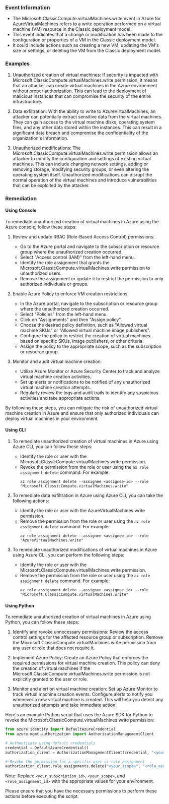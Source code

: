 
### Event Information

- The Microsoft.ClassicCompute.virtualMachines.write event in Azure for AzureVirtualMachines refers to a write operation performed on a virtual machine (VM) resource in the Classic deployment model.
- This event indicates that a change or modification has been made to the configuration or properties of a VM in the Classic deployment model.
- It could include actions such as creating a new VM, updating the VM's size or settings, or deleting the VM from the Classic deployment model.


### Examples

1. Unauthorized creation of virtual machines: If security is impacted with Microsoft.ClassicCompute.virtualMachines.write permission, it means that an attacker can create virtual machines in the Azure environment without proper authorization. This can lead to the deployment of malicious instances that can compromise the security of the entire infrastructure.

2. Data exfiltration: With the ability to write to AzureVirtualMachines, an attacker can potentially extract sensitive data from the virtual machines. They can gain access to the virtual machine disks, operating system files, and any other data stored within the instances. This can result in a significant data breach and compromise the confidentiality of the organization's information.

3. Unauthorized modifications: The Microsoft.ClassicCompute.virtualMachines.write permission allows an attacker to modify the configuration and settings of existing virtual machines. This can include changing network settings, adding or removing storage, modifying security groups, or even altering the operating system itself. Unauthorized modifications can disrupt the normal operation of the virtual machines and introduce vulnerabilities that can be exploited by the attacker.

### Remediation

#### Using Console

To remediate unauthorized creation of virtual machines in Azure using the Azure console, follow these steps:

1. Review and update RBAC (Role-Based Access Control) permissions: 
   - Go to the Azure portal and navigate to the subscription or resource group where the unauthorized creation occurred.
   - Select "Access control (IAM)" from the left-hand menu.
   - Identify the role assignment that grants the Microsoft.ClassicCompute.virtualMachines.write permission to unauthorized users.
   - Remove the assignment or update it to restrict the permission to only authorized individuals or groups.

2. Enable Azure Policy to enforce VM creation restrictions:
   - In the Azure portal, navigate to the subscription or resource group where the unauthorized creation occurred.
   - Select "Policies" from the left-hand menu.
   - Click on "Assignments" and then "Assign policy".
   - Choose the desired policy definition, such as "Allowed virtual machine SKUs" or "Allowed virtual machine image publishers".
   - Configure the policy to restrict the creation of virtual machines based on specific SKUs, image publishers, or other criteria.
   - Assign the policy to the appropriate scope, such as the subscription or resource group.

3. Monitor and audit virtual machine creation:
   - Utilize Azure Monitor or Azure Security Center to track and analyze virtual machine creation activities.
   - Set up alerts or notifications to be notified of any unauthorized virtual machine creation attempts.
   - Regularly review the logs and audit trails to identify any suspicious activities and take appropriate actions.

By following these steps, you can mitigate the risk of unauthorized virtual machine creation in Azure and ensure that only authorized individuals can deploy virtual machines in your environment.

#### Using CLI

1. To remediate unauthorized creation of virtual machines in Azure using Azure CLI, you can follow these steps:
   - Identify the role or user with the Microsoft.ClassicCompute.virtualMachines.write permission.
   - Revoke the permission from the role or user using the `az role assignment delete` command. For example:
     ```
     az role assignment delete --assignee <assignee-id> --role "Microsoft.ClassicCompute.virtualMachines.write"
     ```

2. To remediate data exfiltration in Azure using Azure CLI, you can take the following actions:
   - Identify the role or user with the AzureVirtualMachines write permission.
   - Remove the permission from the role or user using the `az role assignment delete` command. For example:
     ```
     az role assignment delete --assignee <assignee-id> --role "AzureVirtualMachines.write"
     ```

3. To remediate unauthorized modifications of virtual machines in Azure using Azure CLI, you can perform the following steps:
   - Identify the role or user with the Microsoft.ClassicCompute.virtualMachines.write permission.
   - Remove the permission from the role or user using the `az role assignment delete` command. For example:
     ```
     az role assignment delete --assignee <assignee-id> --role "Microsoft.ClassicCompute.virtualMachines.write"
     ```

#### Using Python

To remediate unauthorized creation of virtual machines in Azure using Python, you can follow these steps:

1. Identify and revoke unnecessary permissions: Review the access control settings for the affected resource group or subscription. Remove the Microsoft.ClassicCompute.virtualMachines.write permission from any user or role that does not require it.

2. Implement Azure Policy: Create an Azure Policy that enforces the required permissions for virtual machine creation. This policy can deny the creation of virtual machines if the Microsoft.ClassicCompute.virtualMachines.write permission is not explicitly granted to the user or role.

3. Monitor and alert on virtual machine creation: Set up Azure Monitor to track virtual machine creation events. Configure alerts to notify you whenever a new virtual machine is created. This will help you detect any unauthorized attempts and take immediate action.

Here's an example Python script that uses the Azure SDK for Python to revoke the Microsoft.ClassicCompute.virtualMachines.write permission:

```python
from azure.identity import DefaultAzureCredential
from azure.mgmt.authorization import AuthorizationManagementClient

# Authenticate using default credentials
credential = DefaultAzureCredential()
authorization_client = AuthorizationManagementClient(credential, "<your_subscription_id>")

# Revoke the permission for a specific user or role assignment
authorization_client.role_assignments.delete("<your_scope>", "<role_assignment_id>")
```

Note: Replace `<your_subscription_id>`, `<your_scope>`, and `<role_assignment_id>` with the appropriate values for your environment.

Please ensure that you have the necessary permissions to perform these actions before executing the script.

